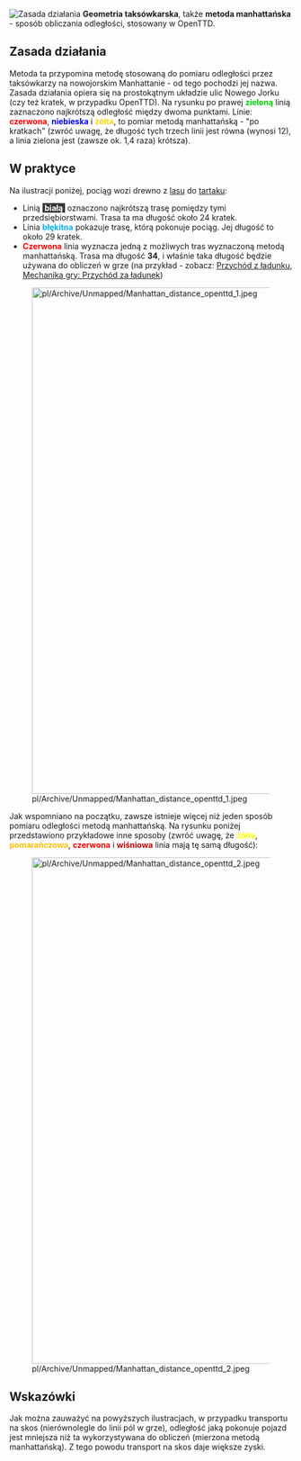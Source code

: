 {{pl/Informacja|Ten artykuł jest skróconą, przetłumaczoną na potrzeby OpenTTD wersją [https://en.wikipedia.org/wiki/Taxicab_geometry tego artykułu] z angielskiej Wikipedii}}



[[File:pl/Archive/Unmapped/Manhattan distance.png|thumb|Zasada działania]]
'''Geometria taksówkarska''', także '''metoda manhattańska''' - sposób obliczania odległości, stosowany w OpenTTD.

==Zasada działania==

Metoda ta przypomina metodę stosowaną do pomiaru odległości przez taksówkarzy na nowojorskim Manhattanie - od tego pochodzi jej nazwa. Zasada działania opiera się na prostokątnym układzie ulic Nowego Jorku (czy też kratek, w przypadku OpenTTD). Na rysunku po prawej <font color="#00D200">'''zieloną'''</font> linią zaznaczono najkrótszą odległość między dwoma punktami. Linie: <font color="#FF0000">'''czerwona'''</font>, <font color="#0000FF">'''niebieska'''</font> i <font color="#FFD700">'''żółta'''</font>, to pomiar metodą manhattańską - "po kratkach" (zwróć uwagę, że długość tych trzech linii jest równa (wynosi 12), a linia zielona jest (zawsze ok. 1,4 raza) krótsza).

==W praktyce==

Na ilustracji poniżej, pociąg wozi drewno z [[pl/Manual/Base Set/Industries/Las|lasu]] do [[pl/Manual/Base Set/Industries/Tartak|tartaku]]: 
*Linią <span style="background:#373737"><font color="FFFFFF">&nbsp;'''białą'''&nbsp;</font></span> oznaczono najkrótszą trasę pomiędzy tymi przedsiębiorstwami. Trasa ta ma długość około 24 kratek.
*Linia <font color="#00B0F0">'''błękitna'''</font> pokazuje trasę, którą pokonuje pociąg. Jej długość to około 29 kratek.
*<font color="#FF0000">'''Czerwona'''</font> linia wyznacza jedną z możliwych tras wyznaczoną metodą manhattańską. Trasa ma długość '''34''', i właśnie taka długość będzie używana do obliczeń w grze (na przykład - zobacz: [[pl/Manual/Game Mechanics/Przychód za ładunek|Przychód z ładunku]], [[pl/Manual/Game Mechanics/Main Page#przychod-za-ladunek|Mechanika gry: Przychód za ładunek]])


[[File:pl/Archive/Unmapped/Manhattan distance openttd 1.jpeg|900px|center]]


Jak wspomniano na początku, zawsze istnieje więcej niż jeden sposób pomiaru odległości metodą manhattańską. Na rysunku poniżej przedstawiono przykładowe inne sposoby (zwróć uwagę, że <font color="#FFFF00">'''żółta'''</font>, <font color="#FFBE00">'''pomarańczowa'''</font>, <font color="#FF0000">'''czerwona'''</font> i <font color="#C30000">'''wiśniowa'''</font> linia mają tę samą długość):


[[File:pl/Archive/Unmapped/Manhattan distance openttd 2.jpeg|900px|center]]

==Wskazówki==

Jak można zauważyć na powyższych ilustracjach, w przypadku transportu na skos (nierównolegle do linii pól w grze), odległość jaką pokonuje pojazd jest mniejsza niż ta wykorzystywana do obliczeń (mierzona metodą manhattańską). Z tego powodu transport na skos daje większe zyski.